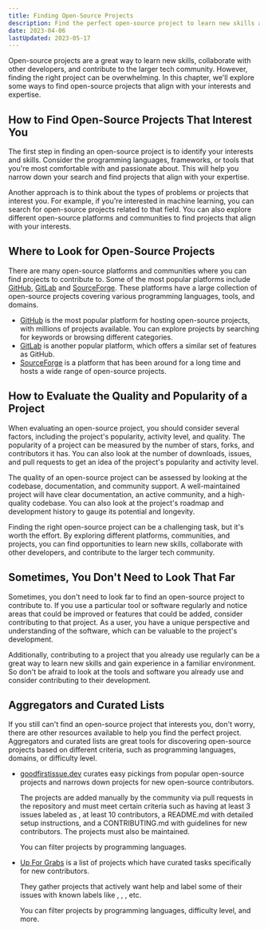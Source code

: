 ```yaml
---
title: Finding Open-Source Projects
description: Find the perfect open-source project to learn new skills and collaborate with developers. Explore ways to find projects aligned with your interests. Start today!
date: 2023-04-06
lastUpdated: 2023-05-17
---
```


<p class="lead">Open-source projects are a great way to learn new skills, collaborate with other developers, and contribute to the larger tech community. However, finding the right project can be overwhelming. In this chapter, we'll explore some ways to find open-source projects that align with your interests and expertise.</p>

## How to Find Open-Source Projects That Interest You

The first step in finding an open-source project is to identify your interests and skills. Consider the programming languages, frameworks, or tools that you're most comfortable with and passionate about. This will help you narrow down your search and find projects that align with your expertise.

Another approach is to think about the types of problems or projects that interest you. For example, if you're interested in machine learning, you can search for open-source projects related to that field. You can also explore different open-source platforms and communities to find projects that align with your interests.

## Where to Look for Open-Source Projects

There are many open-source platforms and communities where you can find projects to contribute to. Some of the most popular platforms include [GitHub](https://github.com/), [GitLab](https://gitlab.com) and [SourceForge](https://sourceforge.net/). These platforms have a large collection of open-source projects covering various programming languages, tools, and domains.

* [GitHub](https://github.com/) is the most popular platform for hosting open-source projects, with millions of projects available. You can explore projects by searching for keywords or browsing different categories.
* [GitLab](https://gitlab.com) is another popular platform, which offers a similar set of features as GitHub.
* [SourceForge](https://sourceforge.net/) is a platform that has been around for a long time and hosts a wide range of open-source projects.

## How to Evaluate the Quality and Popularity of a Project

When evaluating an open-source project, you should consider several factors, including the project's popularity, activity level, and quality. The popularity of a project can be measured by the number of stars, forks, and contributors it has. You can also look at the number of downloads, issues, and pull requests to get an idea of the project's popularity and activity level.

The quality of an open-source project can be assessed by looking at the codebase, documentation, and community support. A well-maintained project will have clear documentation, an active community, and a high-quality codebase. You can also look at the project's roadmap and development history to gauge its potential and longevity.

Finding the right open-source project can be a challenging task, but it's worth the effort. By exploring different platforms, communities, and projects, you can find opportunities to learn new skills, collaborate with other developers, and contribute to the larger tech community.

## Sometimes, You Don't Need to Look That Far

Sometimes, you don't need to look far to find an open-source project to contribute to. If you use a particular tool or software regularly and notice areas that could be improved or features that could be added, consider contributing to that project. As a user, you have a unique perspective and understanding of the software, which can be valuable to the project's development.

Additionally, contributing to a project that you already use regularly can be a great way to learn new skills and gain experience in a familiar environment. So don't be afraid to look at the tools and software you already use and consider contributing to their development.

## Aggregators and Curated Lists

If you still can't find an open-source project that interests you, don't worry, there are other resources available to help you find the perfect project. Aggregators and curated lists are great tools for discovering open-source projects based on different criteria, such as programming languages, domains, or difficulty level.

- [goodfirstissue.dev](https://goodfirstissue.dev/) curates easy pickings from popular open-source projects and narrows down projects for new open-source contributors.

  The projects are added manually by the community via pull requests in the repository and must meet certain criteria such as having at least 3 issues labeled as <Badge variant="note" text="good first issue" />, at least 10 contributors, a README.md with detailed setup instructions, and a CONTRIBUTING.md with guidelines for new contributors. The projects must also be maintained.

  You can filter projects by programming languages.

- [Up For Grabs](https://up-for-grabs.net/) is a list of projects which have curated tasks specifically for new contributors.

  They gather projects that actively want help and label some of their issues with known labels like <Badge variant="note" text="up-for-grabs" />, <Badge variant="note" text="good first issue" />, <Badge variant="note" text="help wanted" />, etc.

  You can filter projects by programming languages, difficulty level, and more.
